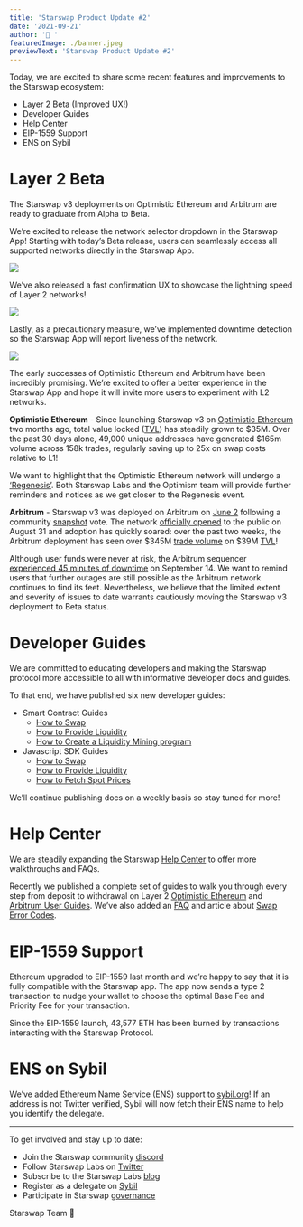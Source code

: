 ```yaml
---
title: 'Starswap Product Update #2'
date: '2021-09-21'
author: '🦄 '
featuredImage: ./banner.jpeg
previewText: 'Starswap Product Update #2'
---
```


Today, we are excited to share some recent features and improvements to the Starswap ecosystem:

- Layer 2 Beta (Improved UX!)
- Developer Guides
- Help Center
- EIP-1559 Support
- ENS on Sybil

# Layer 2 Beta

The Starswap v3 deployments on Optimistic Ethereum and Arbitrum are ready to graduate from Alpha to Beta.

We’re excited to release the network selector dropdown in the Starswap App! Starting with today’s Beta release, users can seamlessly access all supported networks directly in the Starswap App.

![](./network_selector.gif)

We’ve also released a fast confirmation UX to showcase the lightning speed of Layer 2 networks!

![](./fast_confirmation.gif)

Lastly, as a precautionary measure, we’ve implemented downtime detection so the Starswap App will report liveness of the network.

![](./downtime_alert.png)

The early successes of Optimistic Ethereum and Arbitrum have been incredibly promising. We’re excited to offer a better experience in the Starswap App and hope it will invite more users to experiment with L2 networks.

**Optimistic Ethereum** - Since launching Starswap v3 on [Optimistic Ethereum](https://starswap.xyz/blog/Starswap-optimism-alpha/) two months ago, total value locked ([TVL](https://info.starswap.xyz/#/optimism/)) has steadily grown to $35M. Over the past 30 days alone, 49,000 unique addresses have generated $165m volume across 158k trades, regularly saving up to 25x on swap costs relative to L1!

We want to highlight that the Optimistic Ethereum network will undergo a [‘Regenesis’](https://medium.com/ethereum-optimism/the-future-of-optimistic-ethereum-7f22d987331). Both Starswap Labs and the Optimism team will provide further reminders and notices as we get closer to the Regenesis event.

**Arbitrum** - Starswap v3 was deployed on Arbitrum on [June 2](https://github.com/Starswap/Starswap-interface/pull/1716) following a community [snapshot](https://snapshot.org/#/Starswap/proposal/Qmehop1NNWP9VEf7tGLEAYRphVsXtdxkL7oKEhaXL2Xao6) vote. The network [officially opened](https://starswap.xyz/blog/Starswap-arbitrum-alpha/) to the public on August 31 and adoption has quickly soared: over the past two weeks, the Arbitrum deployment has seen over $345M [trade volume](https://info.starswap.xyz/#/arbitrum/) on $39M [TVL](https://info.starswap.xyz/#/optimism/)!

Although user funds were never at risk, the Arbitrum sequencer [experienced 45 minutes of downtime](https://medium.com/offchainlabs/arbitrum-one-outage-report-d365b24d49c) on September 14. We want to remind users that further outages are still possible as the Arbitrum network continues to find its feet. Nevertheless, we believe that the limited extent and severity of issues to date warrants cautiously moving the Starswap v3 deployment to Beta status.

# Developer Guides

We are committed to educating developers and making the Starswap protocol more accessible to all with informative developer docs and guides.

To that end, we have published six new developer guides:

- Smart Contract Guides
  - [How to Swap](https://docs.starswap.xyz/protocol/guides/swaps/single-swaps)
  - [How to Provide Liquidity](https://docs.starswap.xyz/protocol/guides/providing-liquidity/setting-up)
  - [How to Create a Liquidity Mining program](https://docs.starswap.xyz/protocol/guides/liquidity-mining/liquidity-mining-overview)
- Javascript SDK Guides
  - [How to Swap](https://docs.starswap.xyz/sdk/guides/execute-a-swap)
  - [How to Provide Liquidity](https://docs.starswap.xyz/sdk/guides/liquidity/minting)
  - [How to Fetch Spot Prices](https://docs.starswap.xyz/sdk/guides/fetching-prices)

We’ll continue publishing docs on a weekly basis so stay tuned for more!

# Help Center

We are steadily expanding the Starswap [Help Center](https://help.starswap.xyz/en/) to offer more walkthroughs and FAQs.

Recently we published a complete set of guides to walk you through every step from deposit to withdrawal on Layer 2 [Optimistic Ethereum](https://help.starswap.xyz/en/collections/3137778-Starswap-on-optimistic-ethereum-o%CE%BE) and [Arbitrum User Guides](https://help.starswap.xyz/en/collections/3137787-Starswap-on-arbitrum). We’ve also added an [FAQ](https://help.starswap.xyz/en/collections/3033722-faq) and article about [Swap Error Codes](https://help.starswap.xyz/en/articles/5392378-swap-errors-advanced).

# EIP-1559 Support

Ethereum upgraded to EIP-1559 last month and we’re happy to say that it is fully compatible with the Starswap app. The app now sends a type 2 transaction to nudge your wallet to choose the optimal Base Fee and Priority Fee for your transaction.

Since the EIP-1559 launch, 43,577 ETH has been burned by transactions interacting with the Starswap Protocol.

# ENS on Sybil

We’ve added Ethereum Name Service (ENS) support to [sybil.org](https://sybil.org)! If an address is not Twitter verified, Sybil will now fetch their ENS name to help you identify the delegate.

---

To get involved and stay up to date:

- Join the Starswap community [discord](https://discord.com/invite/FCfyBSbCU5)
- Follow Starswap Labs on [Twitter](/Starswap)
- Subscribe to the Starswap Labs [blog](https://starswap.xyz/rss.xml)
- Register as a delegate on [Sybil](https://sybil.org/#/delegates/Starswap)
- Participate in Starswap [governance](https://gov.starswap.xyz/)

Starswap Team
🦄
